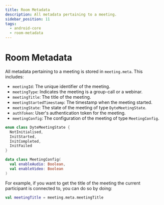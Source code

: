 ```yaml
---
title: Room Metadata
description: All metadata pertaining to a meeting.
sidebar_position: 11
tags:
  - android-core
  - room-metadata
---
```


# Room Metadata

All metadata pertaining to a meeting is stored in `meeting.meta`. This includes:

- `meetingId`: The unique identifier of the meeting.
- `meetingType`: Indicates the meeting is a group-call or a webinar.
- `meetingTitle`: The title of the meeting.
- `meetingStartedTimestamp`: The timestamp when the meeting started.
- `meetingState`: The state of the meeting of type `DyteMeetingState`.
- `authToken`: User's authentication token for the meeting.
- `meetingConfig`: The configuration of the meeting of type `MeetingConfig`.

```kotlin
enum class DyteMeetingState {
  NotInitialised,
  InitStarted,
  InitCompleted,
  InitFailed
}

data class MeetingConfig(
  val enableAudio: Boolean,
  val enableVideo: Boolean
)
```

For example, if you want to get the title of the meeting the current participant is
connected to, you can do so by doing:

```kotlin
val meetingTitle = meeting.meta.meetingTitle
```

<head>
  <title>Android Core Room Metadata</title>
</head>
